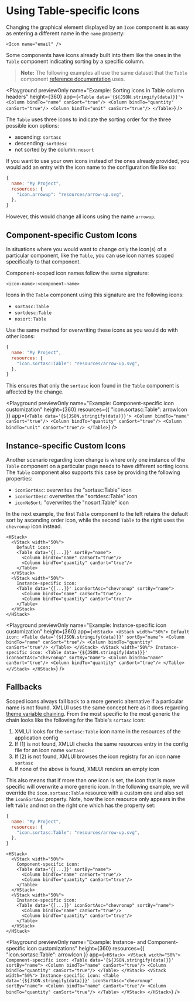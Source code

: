 
# Using Table-specific Icons

Changing the graphical element displayed by an `Icon` component is as easy as entering a different name in the `name` property:

```ueml copy
<Icon name="email" />
```

Some components have icons already built into them like the ones in the `Table` component indicating sorting by a specific column.

> **Note:** The following examples all use the same dataset that the `Table` component [reference documentation](../components/Table.mdx) uses.

<Playground
  previewOnly
  name="Example: Sorting icons in Table column headers"
  height={360}
  app={`
    <Table data='{${JSON.stringify(data)}}'>
      <Column bindTo="name" canSort="true"/>
      <Column bindTo="quantity" canSort="true"/>
      <Column bindTo="unit" canSort="true"/>
    </Table>
  `}
/>

The `Table` uses three icons to indicate the sorting order for the three possible icon options:
- ascending: `sortasc`
- descending: `sortdesc`
- not sorted by the column: `nosort`

If you want to use your own icons instead of the ones already provided,
you would add an entry with the icon name to the configuration file like so:

```js
{
  name: "My Project",
  resources: {
    "icon.arrowup": "resources/arrow-up.svg",
  },
}
```

However, this would change all icons using the name `arrowup`.

## Component-specific Custom Icons

In situations where you would want to change only the icon(s) of a particular component, like the `Table`,
you can use icon names scoped specifically to that component.

Component-scoped icon names follow the same signature:

```
<icon-name>:<component-name>
```

Icons in the `Table` component using this signature are the following icons:
- `sortasc:Table`
- `sortdesc:Table`
- `nosort:Table`

Use the same method for overwriting these icons as you would do with other icons:

```js /icon.sortasc:Table/
{
  name: "My Project",
  resources: {
    "icon.sortasc:Table": "resources/arrow-up.svg",
  },
}
```

This ensures that only the `sortasc` icon found in the `Table` component is affected by the change.

<Playground
  previewOnly
  name="Example: Component-specific icon customization"
  height={360}
  resources={{ "icon.sortasc:Table": arrowIcon }}
  app={`
    <Table data='{${JSON.stringify(data)}}'>
      <Column bindTo="name" canSort="true"/>
      <Column bindTo="quantity" canSort="true"/>
      <Column bindTo="unit" canSort="true"/>
    </Table>
  `}
/>

## Instance-specific Custom Icons

Another scenario regarding icon change is where only one instance of the `Table` component on a particular page needs to have different sorting icons.
The `Table` component also supports this case by providing the following properties:
- `iconSortAsc`: overwrites the "sortasc:Table" icon
- `iconSortDesc`: overwrites the "sortdesc:Table" icon
- `iconNoSort`: "overwrites the "nosort:Table" icon

In the next example, the first `Table` component to the left retains the default sort by ascending order icon,
while the second `Table` to the right uses the `chevronup` icon instead.

```ueml copy /iconSortAsc="chevronup"/
<HStack>
  <VStack width="50%">
    Default icon:
    <Table data='{[...]}' sortBy="name">
      <Column bindTo="name" canSort="true"/>
      <Column bindTo="quantity" canSort="true"/>
    </Table>
  </VStack>
  <VStack width="50%">
    Instance-specific icon:
    <Table data='{[...]}' iconSortAsc="chevronup" sortBy="name">
      <Column bindTo="name" canSort="true"/>
      <Column bindTo="quantity" canSort="true"/>
    </Table>
  </VStack>
</HStack>
```

<Playground
  previewOnly
  name="Example: Instance-specific icon customization"
  height={360}
  app={`
    <HStack>
      <VStack width="50%">
        Default icon:
        <Table data='{${JSON.stringify(data)}}' sortBy="name">
          <Column bindTo="name" canSort="true"/>
          <Column bindTo="quantity" canSort="true"/>
        </Table>
      </VStack>
      <VStack width="50%">
        Instance-specific icon:
        <Table data='{${JSON.stringify(data)}}' iconSortAsc="chevronup" sortBy="name">
          <Column bindTo="name" canSort="true"/>
          <Column bindTo="quantity" canSort="true"/>
        </Table>
      </VStack>
    </HStack>
  `}
/>

## Fallbacks

Scoped icons always fall back to a more generic alternative if a particular name is not found.
XMLUI uses the same concept here as it does regarding [theme variable chaining](../learning/themes/themes-and-styling.mdx#theme-variable-chaining).
From the most specific to the most generic the chain looks like the following for the Table's `sortasc` icon:

1. XMLUI looks for the `sortasc:Table` icon name in the resources of the application config
2. If (1) is not found, XMLUI checks the same resources entry in the config file for an icon name `sortasc`
3. If (2) is not found, XMLUI browses the icon registry for an icon name `sortasc`
4. If none of the above is found, XMLUI renders an empty icon

This also means that if more than one icon is set, the icon that is more specific will overwrite a more generic icon.
In the following example, we will override the `icon.sortasc:Table` resource with a custom one and also set the `iconSortAsc` property.
Note, how the icon resource only appears in the left `Table` and not on the right one which has the property set:

```js copy filename="config.ts"
{
  name: "My Project",
  resources: {
    "icon.sortasc:Table": "resources/arrow-up.svg",
  },
}
```

```ueml copy /iconSortAsc="chevronup"/ filename="Main.xmlui"
<HStack>
  <VStack width="50%">
    Component-specific icon:
    <Table data='{[...]}' sortBy="name">
      <Column bindTo="name" canSort="true"/>
      <Column bindTo="quantity" canSort="true"/>
    </Table>
  </VStack>
  <VStack width="50%">
    Instance-specific icon:
    <Table data='{[...]}' iconSortAsc="chevronup" sortBy="name">
      <Column bindTo="name" canSort="true"/>
      <Column bindTo="quantity" canSort="true"/>
    </Table>
  </VStack>
</HStack>
```

<Playground
  previewOnly
  name="Example: Instance- and Component-specific icon customizations"
  height={360}
  resources={{ "icon.sortasc:Table": arrowIcon }}
  app={`
    <HStack>
      <VStack width="50%">
        Component-specific icon:
        <Table data='{${JSON.stringify(data)}}' sortBy="name">
          <Column bindTo="name" canSort="true"/>
          <Column bindTo="quantity" canSort="true"/>
        </Table>
      </VStack>
      <VStack width="50%">
        Instance-specific icon:
        <Table data='{${JSON.stringify(data)}}' iconSortAsc="chevronup" sortBy="name">
          <Column bindTo="name" canSort="true"/>
          <Column bindTo="quantity" canSort="true"/>
        </Table>
      </VStack>
    </HStack>
  `}
/>
